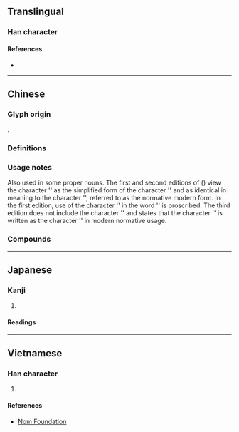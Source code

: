 {{also|垅|𡏡}}
{{character info}}
==Translingual==

===Han character===
{{Han char|rn=32|rad=土|as=16|sn=19|four=|canj=GYBP|ids=⿰土龍}}

====References====
* {{Han ref|kx=0242.060|dkj=05592|dj=0482.020|hdz=10500.030|uh=58E0|ud=22752}}

----

==Chinese==
{{zh-forms|s=垅}}

===Glyph origin===
{{Han etym}}
{{Han compound|土|龍|ls=psc|c1=s|c2=p|t1=earth}}.

===Definitions===
{{zh-see|壟|v}}

===Usage notes===
Also used in some proper nouns. The first and second editions of ''{{w|Xiandai Hanyu Guifan Cidian}}'' ({{w2|zh|pref=《|现代汉语规范词典|suf=》}}) view the character '{{lang|zh|垅}}' as the simplified form of the character '{{zh-l|壠|lǒng}}' and as identical in meaning to the character '{{zh-l|*垄}}', referred to as the normative modern form. In the first edition, use of the character '{{lang|zh|垅}}' in the word '{{zh-l|壟斷}}' is proscribed. The third edition does not include the character '{{lang|zh|垅}}' and states that the character '{{zh-l|壠|lǒng}}' is written as the character '{{lang|zh|垄}}' in modern normative usage.

===Compounds===
{{zh-der|新壠|大武壠族|*後壠|孔壠/孔垄/孔垅}}

----

==Japanese==

===Kanji===
{{ja-kanji|grade=|rs=土16}}

# {{rfdef|ja|sort=土16}}

====Readings====
{{ja-readings
|goon=りゅう<りゆう
|kanon=りょう<りよう
|kanyoon=ろう
|kun=くろ-
}}

----

==Vietnamese==

===Han character===
{{vi-readings|reading=lũng|rs=土16}}

# {{rfdef|vi|sort=土16}}

====References====
* [http://nomfoundation.org/common/nom_details.php?codepoint=58e0 Nom Foundation]